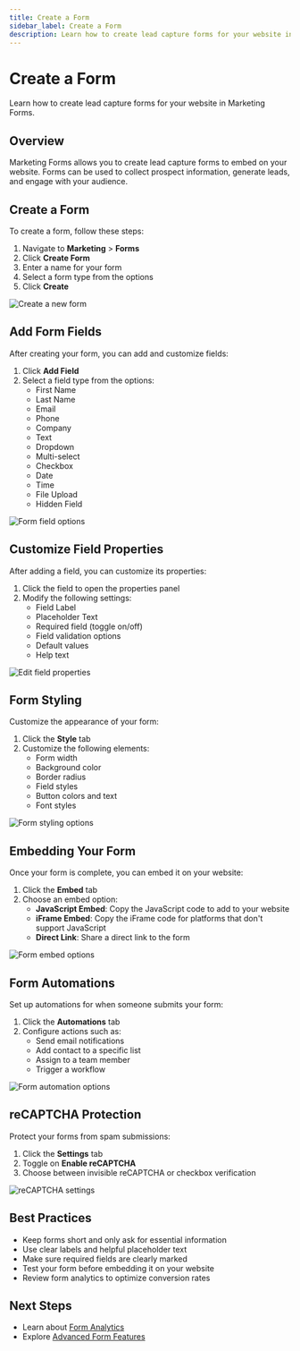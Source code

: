 ```yaml
---
title: Create a Form
sidebar_label: Create a Form
description: Learn how to create lead capture forms for your website in Marketing Forms
---
```


# Create a Form

Learn how to create lead capture forms for your website in Marketing Forms.

## Overview

Marketing Forms allows you to create lead capture forms to embed on your website. Forms can be used to collect prospect information, generate leads, and engage with your audience.

## Create a Form

To create a form, follow these steps:

1. Navigate to **Marketing** > **Forms**
2. Click **Create Form**
3. Enter a name for your form
4. Select a form type from the options
5. Click **Create**

![Create a new form](./img/marketing/forms/create-form.jpg)

## Add Form Fields

After creating your form, you can add and customize fields:

1. Click **Add Field**
2. Select a field type from the options:
   - First Name
   - Last Name
   - Email
   - Phone
   - Company
   - Text
   - Dropdown
   - Multi-select
   - Checkbox
   - Date
   - Time
   - File Upload
   - Hidden Field

![Form field options](./img/marketing/forms/form-fields.jpg)

## Customize Field Properties

After adding a field, you can customize its properties:

1. Click the field to open the properties panel
2. Modify the following settings:
   - Field Label
   - Placeholder Text
   - Required field (toggle on/off)
   - Field validation options
   - Default values
   - Help text

![Edit field properties](./img/marketing/forms/edit-field.jpg)

## Form Styling

Customize the appearance of your form:

1. Click the **Style** tab
2. Customize the following elements:
   - Form width
   - Background color
   - Border radius
   - Field styles
   - Button colors and text
   - Font styles

![Form styling options](./img/marketing/forms/styling-form.jpg)

## Embedding Your Form

Once your form is complete, you can embed it on your website:

1. Click the **Embed** tab
2. Choose an embed option:
   - **JavaScript Embed**: Copy the JavaScript code to add to your website
   - **iFrame Embed**: Copy the iFrame code for platforms that don't support JavaScript
   - **Direct Link**: Share a direct link to the form

![Form embed options](./img/marketing/forms/embed-form.jpg)

## Form Automations

Set up automations for when someone submits your form:

1. Click the **Automations** tab
2. Configure actions such as:
   - Send email notifications
   - Add contact to a specific list
   - Assign to a team member
   - Trigger a workflow

![Form automation options](./img/marketing/forms/automation.jpg)

## reCAPTCHA Protection

Protect your forms from spam submissions:

1. Click the **Settings** tab
2. Toggle on **Enable reCAPTCHA**
3. Choose between invisible reCAPTCHA or checkbox verification

![reCAPTCHA settings](./img/marketing/forms/recaptcha.jpg)

## Best Practices

- Keep forms short and only ask for essential information
- Use clear labels and helpful placeholder text
- Make sure required fields are clearly marked
- Test your form before embedding it on your website
- Review form analytics to optimize conversion rates

## Next Steps

- Learn about [Form Analytics](/marketing/forms/form-analytics)
- Explore [Advanced Form Features](/marketing/forms/advanced-features)